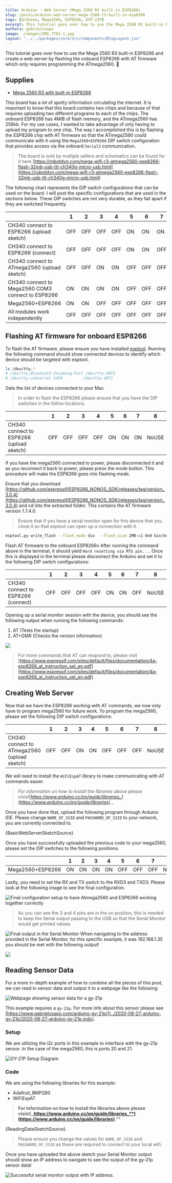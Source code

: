 ```yaml
---
title: Arduino - Web Server (Mega 2560 R3 built-in ESP8266)
slug: /posts/arduino-web-server-mega-2560-r3-built-in-esp8266
tags: [Arduino, Mega2560, ESP8266, GYP-21P]
excerpt: This tutorial goes over how to use the Mega 2560 R3 built-in ESP8266 and create a web server by flashing the onboard ESP8266 with AT firmware which only requires programming only the ATmega2560. 📶
authors: gabrielcsapo
image: ./images/IMG_7782-1.jpg
layout: "../../packages/core/src/components/BlogLayout.jsx"
---
```



This tutorial goes over how to use the Mega 2560 R3 built-in ESP8266 and create a web server by flashing the onboard ESP8266 with AT firmware which only requires programming the ATmega2560. 📶

## Supplies

- [Mega 2560 R3 with built-in ESP8266](https://www.banggood.com/Geekcreit-Mega-WiFi-R3-Module-ATmega2560ESP8266-32Mb-Memory-USB-TTL-CH340G-p-1205437.html?rmmds=search&cur_warehouse=CN)

This board has a lot of spotty information circulating the internet. It is important to know that this board contains two chips and because of that requires uploading two different programs to each of the chips. The onboard ESP8266 has 4MiB of flash memory, and the ATmega2560 has 256kb. For my use cases, I wanted to take advantage of only having to upload my program to one chip. The way I accomplished this is by flashing the ESP8266 chip with AT firmware so that the ATmega2560 could communicate with it using the `Mega2560+ESP8266` DIP switch configuration that provides access via the onboard `Serial3` communication.

> The board is sold by multiple sellers and schematics can be found for it here [https://robotdyn.com/mega-wifi-r3-atmega2560-esp8266-flash-32mb-usb-ttl-ch340g-micro-usb.html](https://robotdyn.com/mega-wifi-r3-atmega2560-esp8266-flash-32mb-usb-ttl-ch340g-micro-usb.html)

The following chart represents the DIP switch configurations that can be used on the board. I will post the specific configurations that are used in the sections below. These DIP switches are not very durable, as they fall apart if they are switched frequently.

|                                                   | 1   | 2   | 3   | 4   | 5   | 6   | 7   | 8     |
| ------------------------------------------------- | --- | --- | --- | --- | --- | --- | --- | ----- |
| CH340 connect to ESP8266 (upload sketch)          | OFF | OFF | OFF | OFF | ON  | ON  | ON  | NoUSE |
| CH340 connect to ESP8266 (connect)                | OFF | OFF | OFF | OFF | ON  | ON  | OFF | NoUSE |
| CH340 connect to ATmega2560 (upload sketch)       | OFF | OFF | ON  | ON  | OFF | OFF | OFF | NoUSE |
| CH340 connect to Mega2560 COM3 connect to ESP8266 | ON  | ON  | ON  | ON  | OFF | OFF | OFF | NoUSE |
| Mega2560+ESP8266                                  | ON  | ON  | OFF | OFF | OFF | OFF | OFF | NoUSE |
| All modules work independently                    | OFF | OFF | OFF | OFF | OFF | OFF | OFF | NoUSE |

## Flashing AT firmware for onboard ESP8266

To flash the AT firmware, please ensure you have installed [esptool](https://github.com/espressif/esptool). Running the following command should show connected devices to identify which device should be targeted with esptool.

```bash
ls /dev/tty.*
# /dev/tty.Bluetooth-Incoming-Port /dev/tty.URT2
# /dev/tty.usbserial-1450         /dev/tty.URT1
```

Gets the list of devices connected to your Mac

> In order to flash the ESP8266 please ensure that you have the DIP switches in the follow locations.

|                                          | 1   | 2   | 3   | 4   | 5   | 6   | 7   | 8     |
| ---------------------------------------- | --- | --- | --- | --- | --- | --- | --- | ----- |
| CH340 connect to ESP8266 (upload sketch) | OFF | OFF | OFF | OFF | ON  | ON  | ON  | NoUSE |

If you have the mega2560 connected to power, please disconnected it and as you reconnect it back to power, please press the mode button. This procedure will make the ESP8266 goes into flashing mode.

Ensure that you download [https://github.com/espressif/ESP8266_NONOS_SDK/releases/tag/version_3.0.4](https://github.com/espressif/ESP8266_NONOS_SDK/releases/tag/version_3.0.4) and cd into the extracted folder. This contains the AT firmware version 1.7.4.0.

> Ensure that if you have a serial monitor open for this device that you close it so that esptool can open up a connection with it.

```bash
esptool.py write_flash --flash_mode dio  --flash_size 2MB-c1 0x0 bin/boot_v1.7.bin 0x01000 bin/at/1024+1024/user1.2048.new.5.bin 0x1fb000 bin/blank.bin 0x1fc000 bin/esp_init_data_default_v08.bin 0xfe000 bin/blank.bin 0x1fe000 bin/blank.bin
```

Flash AT firmware to the onboard ESP8266v
After running the command above in the terminal, it should yield `Hard resetting via RTS pin...`. Once this is displayed in the terminal please disconnect the Arduino and set it to the following DIP switch configurations:

|                                    | 1   | 2   | 3   | 4   | 5   | 6   | 7   | 8     |
| ---------------------------------- | --- | --- | --- | --- | --- | --- | --- | ----- |
| CH340 connect to ESP8266 (connect) | OFF | OFF | OFF | OFF | ON  | ON  | OFF | NoUSE |

Opening up a serial monitor session with the device, you should see the following output when running the following commands:

1. AT (Tests the startup)
2. AT+GMR (Checks the version information)

![](./images/Screen-Shot-2020-08-09-at-1.54.16-PM.png)

> For more commands that AT can respond to, please visit [https://www.espressif.com/sites/default/files/documentation/4a-esp8266_at_instruction_set_en.pdf](https://www.espressif.com/sites/default/files/documentation/4a-esp8266_at_instruction_set_en.pdf).

## Creating Web Server

Now that we have the ESP8266 working with AT commands, we now only have to program mega2560 for future work. To program the mega2560, please set the following DIP switch configurations:

|                                             | 1   | 2   | 3   | 4   | 5   | 6   | 7   | 8     |
| ------------------------------------------- | --- | --- | --- | --- | --- | --- | --- | ----- |
| CH340 connect to ATmega2560 (upload sketch) | OFF | OFF | ON  | ON  | OFF | OFF | OFF | NoUSE |

We will need to install the `WiFiEspAT` library to make communicating with AT commands easier.

> _For information on how to install the libraries above please visist_[_https://www.arduino.cc/en/guide/libraries_](https://www.arduino.cc/en/guide/libraries)_._

Once you have done that, upload the following program through Arduino IDE. Please change `NAME_OF_SSID` and `PASSWORD_OF_SSID` to your network, you are currently connected to.

<CodeBlock language="cpp" showLineNumbers={true}>
  {BasicWebServerSketchSource}
</CodeBlock>

Once you have successfully uploaded the previous code to your mega2560, please set the DIP switches to the following positions.

|                  | 1   | 2   | 3   | 4   | 5   | 6   | 7   | 8     |
| ---------------- | --- | --- | --- | --- | --- | --- | --- | ----- |
| Mega2560+ESP8266 | ON  | ON  | ON  | ON  | OFF | OFF | OFF | NoUSE |

Lastly, you need to set the RX and TX switch to the RXD3 and TXD3. Please look at the following image to see the final configuration.

![Final configuration setup to have Atmega2560 and ESP8266 working together correctly](./images/IMG_7782.jpg)

> As you can see the 3 and 4 pins are in the on position, this is needed to keep the Serial output passing to the USB so that the Serial Monitor would get printed values.

![Final output in the Serial Monitor When navigating to the address provided in the Serial Monitor, for this specific example, it was `192.168.1.35` you should be met with the following output!](./images/Screen-Shot-2020-08-09-at-6.24.53-PM.png)

![](./images/Screen-Shot-2020-08-09-at-6.26.02-PM.png)

## Reading Sensor Data

For a more in-depth example of how to combine all the pieces of this post, we can read in sensor data and output it to a webpage like the following:

![Webpage showing sensor data for a gy-21p](./images/Screen-Shot-2021-07-06-at-2.04.37-PM.png)

This example requires a `gy-21p`. For more info about this sensor please see [https://www.gabrielcsapo.com/arduino-gy-21p/](../2020-08-27-arduino-gy-21p/2020-08-27-arduino-gy-21p.mdx).

### Setup

We are utilizing the i2c ports in this example to interface with the gy-21p sensor. In the case of the mega2560, this is ports 20 and 21.

![GY-21P Setup Diagram](./images/mega_2560-gy_21p.png)

### Code

We are using the following libraries for this example:

- Adafruit_BMP280
- WiFiEspAT

> **For information on how to install the libraries above please visist**[**_https://www.arduino.cc/en/guide/libraries_**](https://www.arduino.cc/en/guide/libraries)**.**

<CodeBlock language="cpp" showLineNumbers={true}>
  {ReadingDataSketchSource}
</CodeBlock>

> Please ensure you change the values for `NAME_OF_SSID` and `PASSWORD_OF_SSID` as these are required to connect to your local wifi.

Once you have uploaded the above sketch your Serial Monitor output should show an IP address to navigate to see the output of the gy-21p sensor data!

![Successful serial monitor output with IP address.](./images/Screen-Shot-2021-07-06-at-2.12.30-PM.png)

